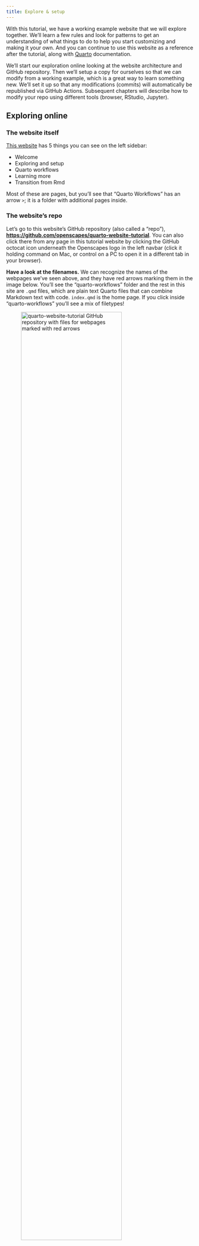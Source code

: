 ```yaml
---
title: Explore & setup
---
```


With this tutorial, we have a working example website that we will explore together. We'll learn a few rules and look for patterns to get an understanding of what things to do to help you start customizing and making it your own. And you can continue to use this website as a reference after the tutorial, along with [Quarto](https://quarto.org) documentation.

We'll start our exploration online looking at the website architecture and GitHub repository. Then we'll setup a copy for ourselves so that we can modify from a working example, which is a great way to learn something new. We'll set it up so that any modifications (commits) will automatically be republished via GitHub Actions. Subsequent chapters will describe how to modify your repo using different tools (browser, RStudio, Jupyter).

## Exploring online

### The website itself

[This website](https://openscapes.github.io/quarto-website-tutorial/) has 5 things you can see on the left sidebar:

-   Welcome
-   Exploring and setup
-   Quarto workflows
-   Learning more
-   Transition from Rmd

Most of these are pages, but you'll see that "Quarto Workflows" has an arrow `>`; it is a folder with additional pages inside.

### The website's repo

Let's go to this website's GitHub repository (also called a "repo"), [**https://github.com/openscapes/quarto-website-tutorial**](https://github.com/openscapes/quarto-website-tutorial){.uri}. You can also click there from any page in this tutorial website by clicking the GitHub octocat icon underneath the Openscapes logo in the left navbar (click it holding command on Mac, or control on a PC to open it in a different tab in your browser).

**Have a look at the filenames.** We can recognize the names of the webpages we've seen above, and they have red arrows marking them in the image below. You'll see the "quarto-workflows" folder and the rest in this site are `.qmd` files, which are plain text Quarto files that can combine Markdown text with code. `index.qmd` is the home page. If you click inside "quarto-workflows" you'll see a mix of filetypes!

![quarto-website-tutorial GitHub repository with files for webpages marked with red arrows](images/quarto-files-github.png){fig-alt="Screenshot of files on GitHub with red arrows identifying the files that we saw in the left sidebar" fig-align="center" width="80%"}

**The `_site` folder** has html files with names that should be familiar: they match the `.qmd` files we were just exploring. This folder is where Quarto stores files to build the website.

## `_quarto.yml` intro

There is also a `_quarto.yml` file, which is the website's configuration file. It is essentially metadata for the website that includes the order that the pages/chapters will be in. This is where you update the organization of your website: which page comes before another. If we compare side-by-side, you'll see that the pages that appear on our website are listed there.

![`_quarto.yml` and website side-by-side](images/quarto-yml-site-side-by-side3.png){alt="_quarto.yml and website side-by-side" fig-align="center"}

We'll learn more about how to interact with `_quarto.yml` in [Quarto Workflows](quarto-workflows/index.qmd).

## Fork to your account

Let's start with an existing Quarto site and copy it into your space to edit. You'll need a free GitHub account that you create at [github.com](https://github.com) (follow [this advice](https://happygitwithr.com/github-acct.html) about choosing your username).

First, choose an existing website to copy. The simplest option is to start with this site: [quarto-website-tutorial](https://github.com/Openscapes/quarto-website-tutorial).

Other options of potential interest:

-   [2021-Cloud-Hackathon](https://github.com/NASA-Openscapes/2021-Cloud-Hackathon)
-   [2022-SWOT-Ocean-Cloud-Workshop](https://github.com/podaac/2022-SWOT-Ocean-Cloud-Workshop)
-   [Openscapes Approach-Guide](https://github.com/openscapes/approach-guide)

Next, follow [these steps to fork and setup your repo with GitHub Actions](https://github.com/thefaylab/lab-manual/wiki/Quick-steps-to-making-a-copy-of-the-lab-manual-&-publishing-it) from Gavin Fay, using the repo you chose. These instructions will take \~5 minutes.

Now you've got a copy of your repo of choice in your own GitHub account, and you're set to start making your own edits. Your GitHub repo is set up with a GitHub Action that will use Quarto to rebuild and republish your site anytime you make a commit: committing will trigger the GitHub Action to rebuild and republish the book.

Note that the GitHub Action for this book does not include R or Python so those will need to be added if your website relies on code. See <https://github.com/r-lib/actions> for more details and examples.

### Download instead of fork

Forking might not always be the way to go - you can't fork into the same GitHub user account or organization so if for example you want to make a copy of [2021-Cloud-Hackathon](https://github.com/nasa-openscapes/2021-Cloud-Hackathon) repo within the same NASA-Openscapes GitHub Organization, you'll need to download instead of fork. In this case, follow these steps to download and copy into a new repository, and set up the GitHub Action and the gh-pages branch for publishing, separately.

#### Download github repo files

Navigate to <https://github.com/openscapes/quarto-website-tutorial> (or any other quarto site repo of choice). Click the green "Code" button and select "Download ZIP". When it downloads on your computer, unzip the files.

#### Create a new GitHub repo

Navigate to your GitHub account or organization, and create a new repository, naming it what you'd like. You'll need a free GitHub account that you create at [github.com](https://github.com) (follow [this advice](https://happygitwithr.com/github-acct.html) about choosing your username). When you're logged in, [github.com](https://github.com) will show a green button that says "New" which you'll also see as you navigate to your username's repository page.

#### Add original site files

If you're comfortable cloning the new repository and copying files into it locally before committing and pushing back to GitHub, that is preferable to the GitHub file uploader, which does have limitations with complex repos. The uploader does not allow upload of folders, so some manual work would be required.

To use the GitHub file uploader, click the button next to the green "Code" button that says "Add file". Add file \> Upload files. Then, on your computer, select all the files in unzipped folder (command-A or control-A), and drag them to the GitHub uploader page. Scroll down to write a commit message, which effectively saves your files when you're working in the browser.

## Set up GitHub publishing {#setup-github-action}

If you've used the 'Fork to your account approach' above, your website is all set!

If you've set up your repo by using the 'Download github repo files' approach above, you'll need to set up GitHub publishing separately. We'll do this in a few steps: we'll set up a GitHub Action within your repo, and create a `gh-pages` branch.

**First, the GitHub Action**. Go back to your main view of your GitHub repository by clicking on the name of your repository at the top-left (the url in your browser window should say https://github.com/username/repo-name).

Next to the green code button, click Add file \> Create new file. Name it exactly this: `.github/workflows/quarto-publish.yml` . In detail: start by typing the `.` with `github` and when you type the `/` it will give you a new text box to type `workflows` (plural!), then another `/`, and finally, `quarto-publish.yml`.

Now you'll have an empty new file. Paste the following in this empty file - you can click on the top-right of this box to copy all the code inside this code box:

``` yaml
on:
  workflow_dispatch:
  push:
    branches: main

name: Quarto Publish

jobs:
  build-deploy:
    runs-on: ubuntu-latest
    permissions:
      contents: write
    steps:
      - name: Check out repository
        uses: actions/checkout@v4

      - name: Set up Quarto
        uses: quarto-dev/quarto-actions/setup@v2
        with:
          # To install LaTeX to build PDF book 
          tinytex: true 
          # uncomment below and fill to pin a version
          # version: 0.9.600
      
      # add software dependencies here
      - name: Render and Publish
        uses: quarto-dev/quarto-actions/publish@v2
        with:
          target: gh-pages
        env:
          GITHUB_TOKEN: ${{ secrets.GITHUB_TOKEN }} # this secret is always available for github actions
```

Commit this to save your new `quarto-publish.yml` file. This is your GitHub Action.

**Next, we'll create a new `gh-pages` branch**. Go back to the main view of your GitHub repository. On the far left from the green "Code" button, click the button that says "main". In the pull-down menu, type `gh-pages` - all lowercase, with a hyphen. Click the bold text that says "Create branch: gh-pages from main".

Now click on the Settings tab in the top right of your repository. On the left sidebar, click Pages. At the top of Pages under "Source", select `gh-pages` root, and press Save (may already be saved by default). 

To view your published website, at your main repository page, on the right side, click the gear-icon, select 'Use your GitHub Pages website'.

![](images/github-source-gh-pages_2023-01-04.png){fig-align="center" width="95%"}

## Confirm your website is published {#confirm}

To confirm that your website is published, go back to your main repository page. You'll now see an orange dot showing that the GitHub Action is beginning to publish the page.

![Our repo with orange dot indicating in-progress GitHub Action build](images/github-action-orange.png){fig-alt="Screenshot of repo with orange dot indicating in-progress GitHub Action build" fig-align="center" width="95%"}

If you do not see this orange dot, you can re-run the GitHub Action (on the main repo page, click Actions > select the workflow you want to re-run > click the 'Re-run all jobs' button.

When your orange do becomes a green check, you can go inspect your published site at "https://username.github.io/your-repo). For example: <https://openscapes.github.io/quarto-website-tutorial>.

![Our repo with green check indicating successful GitHub Action build](images/github-action-green.png){fig-alt="Screenshot of repo with green check indicating successful GitHub Action build" fig-align="center" width="95%"}

It can take some time for the site to deploy, so don't worry if you don't see it right away. 

## Renaming your repo

If you'd like to rename your repo, go to Settings and the option to rename is on the top of the main settings page.

## Onward!

Now you are ready to start editing and publishing! The next chapter describes how starting off from the browser, using Markdown.
